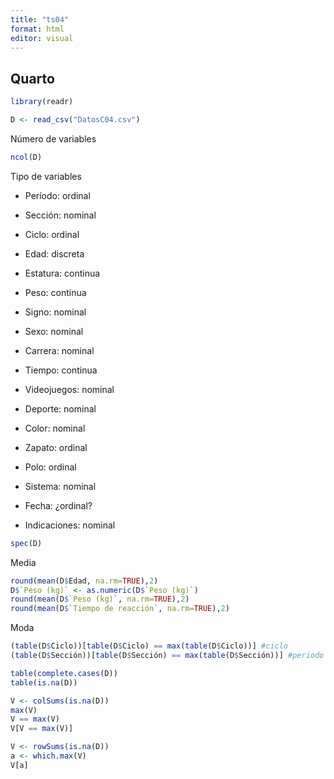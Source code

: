 ```yaml
---
title: "ts04"
format: html
editor: visual
---
```


## Quarto

```r
library(readr)
```

```r
D <- read_csv("DatosC04.csv")
```

Número de variables

```r
ncol(D)
```

Tipo de variables

-   Período: ordinal

-   Sección: nominal

-   Ciclo: ordinal

-   Edad: discreta

-   Estatura: continua

-   Peso: continua

-   Signo: nominal

-   Sexo: nominal

-   Carrera: nominal

-   Tiempo: continua

-   Videojuegos: nominal

-   Deporte: nominal

-   Color: nominal

-   Zapato: ordinal

-   Polo: ordinal

-   Sistema: nominal

-   Fecha: ¿ordinal?

-   Indicaciones: nominal

```r
spec(D)
```

Media

```r
round(mean(D$Edad, na.rm=TRUE),2)
D$`Peso (kg)` <- as.numeric(D$`Peso (kg)`)
round(mean(D$`Peso (kg)`, na.rm=TRUE),2)
round(mean(D$`Tiempo de reacción`, na.rm=TRUE),2)
```

Moda

```r
(table(D$Ciclo))[table(D$Ciclo) == max(table(D$Ciclo))] #ciclo
(table(D$Sección))[table(D$Sección) == max(table(D$Sección))] #periodo
```

```r
table(complete.cases(D))
table(is.na(D))
```

```r
V <- colSums(is.na(D))
max(V)
V == max(V)
V[V == max(V)]
```

```r
V <- rowSums(is.na(D))
a <- which.max(V)
V[a]
```
